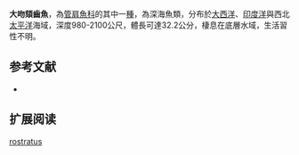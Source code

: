 {{Speciesbox
| name = 大吻頦齒魚
| image = 
| image_width = 250px
| status = NE
| status_system = IUCN3.1
| genus = Mentodus
| species = rostratus
| authority = [[Günther|Günther]], 1878
| synonyms = *''Bathytroctes rostratus'',Günther, 1878
*''Holtbyrnia rostrata'',Günther, 1878
*''Holtbyrnia rostratus'' ,Günther, 1878
}}

'''大吻頦齒魚'''，為[[管肩魚科|管肩魚科]]的其中一[[種|種]]，為深海魚類，分布於[[大西洋|大西洋]]、[[印度洋|印度洋]]與西北[[太平洋|太平洋]]海域，深度980-2100公尺，體長可達32.2公分，棲息在底層水域，生活習性不明。

==参考文献==
*{{FishBase_species|genus=Mentodus|species=rostratus|year=2015|month=9}}

== 扩展阅读 ==
{{refbegin}}
{{wikispecies-inline|Mentodus rostratus|大吻頦齒魚}}
{{refend}}
{{Taxonbar|from=Q2500440}}

[[Category:頦齒魚屬|rostratus]]